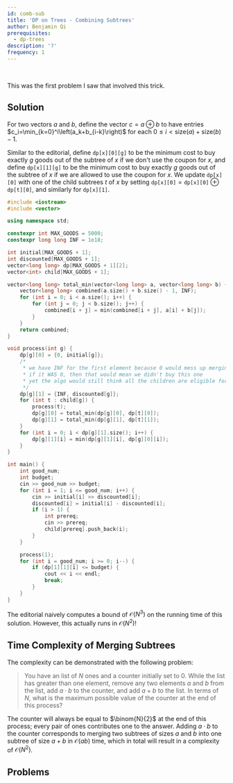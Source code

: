 ```yaml
---
id: comb-sub
title: 'DP on Trees - Combining Subtrees'
author: Benjamin Qi
prerequisites:
  - dp-trees
description: '?'
frequency: 1
---
```


<FocusProblem problem="sam" />

<br />

This was the first problem I saw that involved this trick.

## Solution

For two vectors $a$ and $b$, define the vector $c=a\oplus b$ to have entries
$c_i=\min_{k=0}^i\left(a_k+b_{i-k}\right)$ for each
$0\le i < \text{size}(a)+\text{size}(b)-1$.

Similar to the editorial, define $\texttt{dp[x][0][g]}$ to be the minimum cost
to buy exactly $g$ goods out of the subtree of $x$ if we don't use the coupon
for $x$, and define $\texttt{dp[x][1][g]}$ to be the minimum cost to buy exactly
$g$ goods out of the subtree of $x$ if we are allowed to use the coupon for $x$.
We update $\texttt{dp[x][0]}$ with one of the child subtrees $t$ of $x$ by
setting $\texttt{dp[x][0]}=\texttt{dp[x][0]}\oplus \texttt{dp[t][0]}$, and
similarly for $\texttt{dp[x][1]}$.

```cpp
#include <iostream>
#include <vector>

using namespace std;

constexpr int MAX_GOODS = 5000;
constexpr long long INF = 1e18;

int initial[MAX_GOODS + 1];
int discounted[MAX_GOODS + 1];
vector<long long> dp[MAX_GOODS + 1][2];
vector<int> child[MAX_GOODS + 1];

vector<long long> total_min(vector<long long> a, vector<long long> b) {
	vector<long long> combined(a.size() + b.size() - 1, INF);
	for (int i = 0; i < a.size(); i++) {
		for (int j = 0; j < b.size(); j++) {
			combined[i + j] = min(combined[i + j], a[i] + b[j]);
		}
	}
	return combined;
}

void process(int g) {
	dp[g][0] = {0, initial[g]};
	/*
	 * we have INF for the first element because 0 would mess up merging
	 * if it WAS 0, then that would mean we didn't buy this one
	 * yet the algo would still think all the children are eligible for coupons
	 */
	dp[g][1] = {INF, discounted[g]};
	for (int t : child[g]) {
		process(t);
		dp[g][0] = total_min(dp[g][0], dp[t][0]);
		dp[g][1] = total_min(dp[g][1], dp[t][1]);
	}
	for (int i = 0; i < dp[g][1].size(); i++) {
		dp[g][1][i] = min(dp[g][1][i], dp[g][0][i]);
	}
}

int main() {
	int good_num;
	int budget;
	cin >> good_num >> budget;
	for (int i = 1; i <= good_num; i++) {
		cin >> initial[i] >> discounted[i];
		discounted[i] = initial[i] - discounted[i];
		if (i > 1) {
			int prereq;
			cin >> prereq;
			child[prereq].push_back(i);
		}
	}

	process(1);
	for (int i = good_num; i >= 0; i--) {
		if (dp[1][1][i] <= budget) {
			cout << i << endl;
			break;
		}
	}
}
```

The editorial naively computes a bound of $\mathcal{O}(N^3)$ on the running time
of this solution. However, this actually runs in $\mathcal{O}(N^2)$!

## Time Complexity of Merging Subtrees

The complexity can be demonstrated with the following problem:

> You have an list of $N$ ones and a counter initially set to $0$. While the
> list has greater than one element, remove any two elements $a$ and $b$ from
> the list, add $a\cdot b$ to the counter, and add $a+b$ to the list. In terms
> of $N$, what is the maximum possible value of the counter at the end of this
> process?

<Spoiler title="Solution">

The counter will always be equal to $\binom{N}{2}$ at the end of this process;
every pair of ones contributes one to the answer. Adding $a\cdot b$ to the
counter corresponds to merging two subtrees of sizes $a$ and $b$ into one
subtree of size $a+b$ in $\mathcal{O}(ab)$ time, which in total will result in a
complexity of $\mathcal{O}(N^2)$.

</Spoiler>

## Problems

<Problems problems="gen" />
